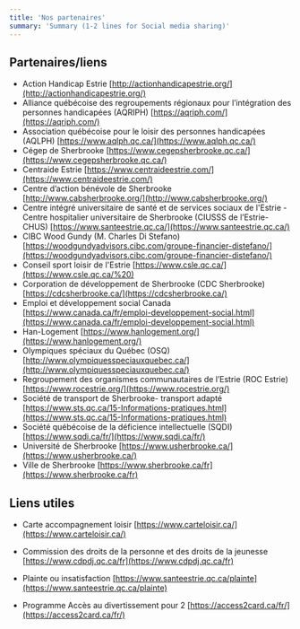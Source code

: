 ```yaml
---
title: 'Nos partenaires'
summary: 'Summary (1-2 lines for Social media sharing)'
---
```


## Partenaires/liens

- Action Handicap Estrie [http://actionhandicapestrie.org/](http://actionhandicapestrie.org/)
- Alliance québécoise des regroupements régionaux pour l’intégration des personnes handicapées (AQRIPH) [https://aqriph.com/](https://aqriph.com/)
- Association québécoise pour le loisir des personnes handicapées (AQLPH) [https://www.aqlph.qc.ca/](https://www.aqlph.qc.ca/)
- Cégep de Sherbrooke [https://www.cegepsherbrooke.qc.ca/](https://www.cegepsherbrooke.qc.ca/)
- Centraide Estrie [https://www.centraideestrie.com/](https://www.centraideestrie.com/)
- Centre d’action bénévole de Sherbrooke [http://www.cabsherbrooke.org/](http://www.cabsherbrooke.org/)
- Centre intégré universitaire de santé et de services sociaux de l'Estrie - Centre hospitalier universitaire de Sherbrooke (CIUSSS de l’Estrie-CHUS) [https://www.santeestrie.qc.ca/](https://www.santeestrie.qc.ca/)
- CIBC Wood Gundy (M. Charles Di Stefano) [https://woodgundyadvisors.cibc.com/groupe-financier-distefano/](https://woodgundyadvisors.cibc.com/groupe-financier-distefano/)
- Conseil sport loisir de l'Estrie [https://www.csle.qc.ca/](https://www.csle.qc.ca/%20)
- Corporation de développement de Sherbrooke (CDC Sherbrooke) [https://cdcsherbrooke.ca/](https://cdcsherbrooke.ca/)
- Emploi et développement social Canada [https://www.canada.ca/fr/emploi-developpement-social.html](https://www.canada.ca/fr/emploi-developpement-social.html)
- Han-Logement [https://www.hanlogement.org/](https://www.hanlogement.org/)
- Olympiques spéciaux du Québec (OSQ) [http://www.olympiquesspeciauxquebec.ca/](http://www.olympiquesspeciauxquebec.ca/)
- Regroupement des organismes communautaires de l’Estrie (ROC Estrie) [https://www.rocestrie.org/](https://www.rocestrie.org/)
- Société de transport de Sherbrooke- transport adapté [https://www.sts.qc.ca/15-Informations-pratiques.html](https://www.sts.qc.ca/15-Informations-pratiques.html)
- Société québécoise de la déficience intellectuelle (SQDI) [https://www.sqdi.ca/fr/](https://www.sqdi.ca/fr/)
- Université de Sherbrooke [https://www.usherbrooke.ca/](https://www.usherbrooke.ca/)
- Ville de Sherbrooke [https://www.sherbrooke.ca/fr](https://www.sherbrooke.ca/fr)

## Liens utiles

- Carte accompagnement loisir [https://www.carteloisir.ca/](https://www.carteloisir.ca/)
- Commission des droits de la personne et des droits de la jeunesse [https://www.cdpdj.qc.ca/fr](https://www.cdpdj.qc.ca/fr)
- Plainte ou insatisfaction [https://www.santeestrie.qc.ca/plainte](https://www.santeestrie.qc.ca/plainte)

- Programme Accès au divertissement pour 2 [https://access2card.ca/fr/](https://access2card.ca/fr/)
